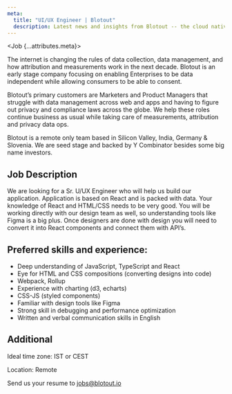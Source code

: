 ```yaml
---
meta:
  title: "UI/UX Engineer | Blotout"
  description: Latest news and insights from Blotout -- the cloud native privacy data engineering platform.
---
```



<Job {...attributes.meta}>

The internet is changing the rules of data collection, data management, and how attribution and measurements work in the next decade. Blotout is an early stage company focusing on enabling Enterprises to be data independent while allowing consumers to be able to consent.

Blotout’s primary customers are Marketers and Product Managers that struggle with data management across web and apps and having to figure out privacy and compliance laws across the globe. We help these roles continue business as usual while taking care of measurements, attribution and privacy data ops.

Blotout is a remote only team based in Silicon Valley, India, Germany & Slovenia. We are seed stage and backed by Y Combinator besides some big name investors.

## Job Description

We are looking for a Sr. U/UX Engineer who will help us build our application. Application is based on React and is packed with data. Your knowledge of React and HTML/CSS needs to be very good. You will be working directly with our design team as well, so understanding tools like Figma is a big plus. Once designers are done with design you will need to convert it into React components and connect them with API’s.

## Preferred skills and experience:

- Deep understanding of JavaScript, TypeScript and React
- Eye for HTML and CSS compositions (converting designs into code)
- Webpack, Rollup
- Experience with charting (d3, echarts)
- CSS-JS (styled components)
- Familiar with design tools like Figma
- Strong skill in debugging and performance optimization
- Written and verbal communication skills in English

## Additional

Ideal time zone: IST or CEST

Location: Remote

Send us your resume to [jobs@blotout.io](mailto:jobs@blotout.io)

</Job>
